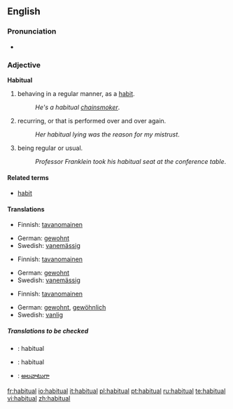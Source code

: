 ==English==

===Pronunciation===
*{{audio|en-us-habitual.ogg|Audio (US)}}

===Adjective===
'''Habitual'''

#behaving in a regular manner, as a [[habit]].
#:''He's a habitual [[chainsmoker]]''.
#recurring, or that is performed over and over again.
#:''Her habitual lying was the reason for my mistrust''.
#being regular or usual.
#:''Professor Franklein took his habitual seat at the conference table''.

====Related terms====
*[[habit]]

====Translations====
{{trans-top|behaving in a regular manner, as a habit}}
*Finnish: [[tavanomainen]]
{{trans-mid}}
*German: [[gewohnt]]
*Swedish: [[vanemässig]]
{{trans-bottom}}

{{trans-top|recurring, or that is performed over and over again}}
*Finnish: [[tavanomainen]]
{{trans-mid}}
*German: [[gewohnt]]
*Swedish: [[vanemässig]]
{{trans-bottom}}

{{trans-top|being regular or usual}}
*Finnish: [[tavanomainen]]
{{trans-mid}}
*German: [[gewohnt]], [[gewöhnlich]]
*Swedish: [[vanlig]]
{{trans-bottom}}

=====Translations to be checked=====
{{checktrans}}
{{top}}
*{{ttbc|Interlingua}}: habitual
*{{ttbc|Spanish}}: habitual
{{mid}}
*{{ttbc|Telugu}}: [[అలవాటుగా]]
{{bottom}}

[[fr:habitual]]
[[io:habitual]]
[[it:habitual]]
[[pl:habitual]]
[[pt:habitual]]
[[ru:habitual]]
[[te:habitual]]
[[vi:habitual]]
[[zh:habitual]]